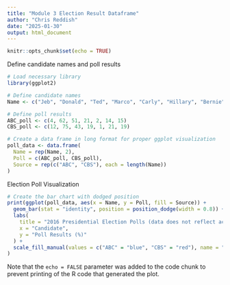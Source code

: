 ---
title: "Module 3 Election Result Dataframe"
author: "Chris Reddish"
date: "2025-01-30"
output: html_document
---

```{r setup, include=FALSE}
knitr::opts_chunk$set(echo = TRUE)
```

Define candidate names and poll results
```{r}
# Load necessary library
library(ggplot2)

# Define candidate names
Name <- c("Jeb", "Donald", "Ted", "Marco", "Carly", "Hillary", "Bernie")

# Define poll results
ABC_poll <- c(4, 62, 51, 21, 2, 14, 15)
CBS_poll <- c(12, 75, 43, 19, 1, 21, 19)

# Create a data frame in long format for proper ggplot visualization
poll_data <- data.frame(
  Name = rep(Name, 2),
  Poll = c(ABC_poll, CBS_poll),
  Source = rep(c("ABC", "CBS"), each = length(Name))
)
```

Election Poll Visualization

```{r}
# Create the bar chart with dodged position
print(ggplot(poll_data, aes(x = Name, y = Poll, fill = Source)) +
  geom_bar(stat = "identity", position = position_dodge(width = 0.8)) +
  labs(
    title = "2016 Presidential Election Polls (data does not reflect actual election results)",
    x = "Candidate", 
    y = "Poll Results (%)"
  ) +
  scale_fill_manual(values = c("ABC" = "blue", "CBS" = "red"), name = "Poll Source") 
)
```

Note that the `echo = FALSE` parameter was added to the code chunk to prevent printing of the R code that generated the plot.
